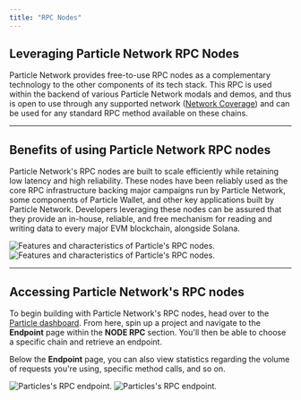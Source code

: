 ```yaml
---
title: "RPC Nodes"
---
```


## Leveraging Particle Network RPC Nodes

Particle Network provides free-to-use RPC nodes as a complementary technology to the other components of its tech stack. This RPC is used within the backend of various Particle Network modals and demos, and thus is open to use through any supported network ([Network Coverage](/guides/network-coverage)) and can be used for any standard RPC method available on these chains.

***

## Benefits of using Particle Network RPC nodes

Particle Network's RPC nodes are built to scale efficiently while retaining low latency and high reliability. These nodes have been reliably used as the core RPC infrastructure backing major campaigns run by Particle Network, some components of Particle Wallet, and other key applications built by Particle Network. Developers leveraging these nodes can be assured that they provide an in-house, reliable, and free mechanism for reading and writing data to every major EVM blockchain, alongside Solana.

<Frame caption="Features and characteristics of Particle's RPC nodes.">
<img
  className="block dark:hidden"
  src="/guides/integrations/nodes/images/nodes-features.png"
  alt="Features and characteristics of Particle's RPC nodes."
/>
<img
  className="hidden dark:block"
  src="/guides/integrations/nodes/images/nodes-features.png"
  alt="Features and characteristics of Particle's RPC nodes."
/>
</Frame>

***

## Accessing Particle Network's RPC nodes

To begin building with Particle Network's RPC nodes, head over to the [Particle dashboard](https://dashboard.particle.network). From here, spin up a project and navigate to the **Endpoint** page within the **NODE RPC** section. You'll then be able to choose a specific chain and retrieve an endpoint. 

Below the **Endpoint** page, you can also view statistics regarding the volume of requests you're using, specific method calls, and so on.

<img
  className="block dark:hidden"
  src="/guides/integrations/nodes/images/endpoint.png"
  alt="Particles's RPC endpoint."
/>
<img
  className="hidden dark:block"
  src="/guides/integrations/nodes/images/endpoint.png"
  alt="Particles's RPC endpoint."
/>
